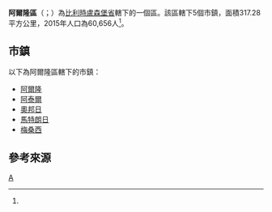 {{not|阿爾隆}}
{{Infobox settlement
| name = 阿爾隆區
| native_name = {{Lang|fr|Arrondissement d'Arlon}}
| type = {{flag|Belgium}}行政區
| image_skyline = 
| image_alt = 
| image_caption = 
| image_map = Arrondissement Arlon Belgium Map.png
| map_alt = 
| map_caption = 阿爾隆區在[[盧森堡省|盧森堡省]]的位置
| latd = 49.7
| longd = 5.8
| coor_pinpoint = 
| coordinates_type = region:BE_type:adm3rd
| coordinates_display = inline,title
| coordinates_footnotes = 
| coordinates_region = BE
| subdivision_type = 國家
| subdivision_name = {{flag|Belgium}}
| subdivision_type1 = 地區
| subdivision_name1 = {{BE-REG-WAL}}
| subdivision_type2 = 省份
| subdivision_name2 = {{BE-PROV-LX}}
| parts_type = 市鎮
| parts_style = para
| p1 = 5
| established_title = 
| established_date = 
| unit_pref  = Metric
| area_footnotes = 
| area_total_km2 = 317.28
| elevation_footnotes = 
| elevation_m = 
| population_footnotes = <ref name="population">[http://www.citypopulation.de/php/belgium-luxembourg.php Belgium: Luxembourg (Arlon)]. City Population.</ref>
| population_total = 60,656
| population_as_of  = 2015年
| population_density_km2 = 191.18
| timezone1 = [[Central_European_Time|CET]]
| utc_offset1 = +1
| timezone1_DST = [[Central_European_Summer_Time|CEST]]
| utc_offset1_DST = +2
| iso_code = 
| website = 
| footnotes = 
}}

'''阿爾隆區'''（{{Lang-fr|Arrondissement d'Arlon}}；{{Lang-nl|Arrondissement Aarlen}}）為[[比利時|比利時]][[盧森堡省|盧森堡省]]轄下的一個區。該區轄下5個市鎮，面積317.28平方公里，2015年人口為60,656人<ref name="population"/>。

==市鎮==
以下為阿爾隆區轄下的市鎮：

* [[阿爾隆|阿爾隆]]
* [[阿泰爾|阿泰爾]]
* [[奧邦日|奧邦日]]
* [[馬特朗日_(比利時)|馬特朗日]]
* [[梅桑西|梅桑西]]

==參考來源==
{{reflist}}

{{盧森堡省市區}}
{{Administrative arrondissements of Belgium|state=collapsed}}

[[Category:盧森堡省行政區|A]]


{{Belgium-geo-stub}}